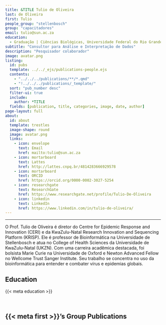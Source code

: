 ---
title: &TITLE Tulio de Oliveira
last: de Oliveira
first: Tulio
people_group: "stellenbosch"
group: "capacitadores"
email: tulio@sun.ac.za
education:
  - Graduação | Ciências Biológicas, Universidade Federal do Rio Grande do Sul (UFRGS) <br> Mestrado | Nelson R Mandela School of Medicine, África do Sul <br> Doutorado | Nelson R Mandela School of Medicine, África do Sul
subtitle: "Consultor para Análise e Interpretação de Dados"
description: "Pesquisador colaborador"
image: avatar.png
listing:
  id: pubs
  template: ../../_ejs/publications-people.ejs
  contents:
    - "../../../publications/**/*.qmd"
    - "!../../../publications/_template/"
  sort: "pub_number desc"
  filter-ui: true
  include:
    author: *TITLE
  fields: [publication, title, categories, image, date, author]
page-layout: full
about:
  id: about
  template: trestles
  image-shape: round
  image: avatar.png
  links:
    - icon: envelope
      text: Email
      href: mailto:tulio@sun.ac.za
    - icon: mortarboard
      text: Lattes
      href: http://lattes.cnpq.br/4814283666929578
    - icon: mortarboard
      text: ORCID
      href: https://orcid.org/0000-0002-3027-5254
    - icon: researchgate
      text: ResearchGate
      href: https://www.researchgate.net/profile/Tulio-De-Oliveira
    - icon: linkedin
      text: LinkedIn
      href: https://www.linkedin.com/in/tulio-de-oliveira/
---

<hr>

:::{#about}

O Prof. Tulio de Oliveira é diretor do Centre for Epidemic Response and Innovation (CERI) e da KwaZulu-Natal Research Innovation and Sequencing Platform (KRISP). Ele é professor de Bioinformática na Universidade de Stellenbosch e atua no College of Health Sciences da Universidade de KwaZulu-Natal (UKZN). Com uma carreira acadêmica destacada, foi bolsista Marie Curie na Universidade de Oxford e Newton Advanced Fellow no Wellcome Trust Sanger Institute. Seu trabalho se concentra no uso da bioinformática para entender e combater vírus e epidemias globais.

## Education
{{< meta education >}}

<br>

:::

## {{< meta first >}}'s Group Publications

:::{#pubs}
:::
